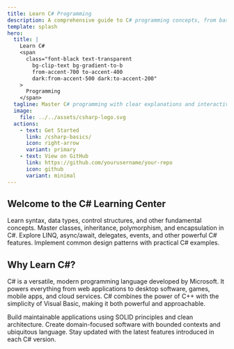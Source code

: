 ```yaml
---
title: Learn C# Programming
description: A comprehensive guide to C# programming concepts, from basics to advanced topics
template: splash
hero:
  title: |
    Learn C# 
    <span
      class="font-black text-transparent
        bg-clip-text bg-gradient-to-b
        from-accent-700 to-accent-400
        dark:from-accent-500 dark:to-accent-200"
    >
      Programming
    </span>
  tagline: Master C# programming with clear explanations and interactive examples
  image:
    file: ../../assets/csharp-logo.svg
  actions:
    - text: Get Started
      link: /csharp-basics/
      icon: right-arrow
      variant: primary
    - text: View on GitHub
      link: https://github.com/yourusername/your-repo
      icon: github
      variant: minimal
---
```



## Welcome to the C# Learning Center

<CardGrid stagger>
	<Card title="C# Basics" icon="pencil">
		Learn syntax, data types, control structures, and other fundamental concepts.
	</Card>
	<Card title="Object-Oriented Programming" icon="add-document">
		Master classes, inheritance, polymorphism, and encapsulation in C#.
	</Card>
	<Card title="Advanced Features" icon="setting">
		Explore LINQ, async/await, delegates, events, and other powerful C# features.
	</Card>
	<Card title="Design Patterns" icon="open-book">
		Implement common design patterns with practical C# examples.
	</Card>
</CardGrid>

## Why Learn C#?

C# is a versatile, modern programming language developed by Microsoft. It powers everything from web applications to desktop software, games, mobile apps, and cloud services. C# combines the power of C++ with the simplicity of Visual Basic, making it both powerful and approachable.

<CardGrid>
	<Card title="Clean Architecture" icon="document">
		Build maintainable applications using SOLID principles and clean architecture.
	</Card>
	<Card title="Domain-Driven Design" icon="bars">
		Create domain-focused software with bounded contexts and ubiquitous language.
	</Card>
	<Card title="C# Evolution" icon="rocket">
		Stay updated with the latest features introduced in each C# version.
	</Card>
</CardGrid>
